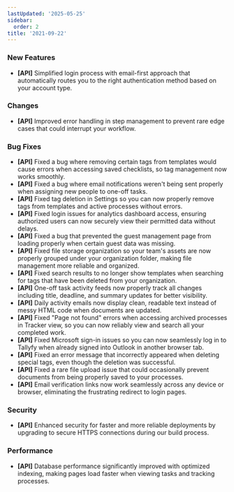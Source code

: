 ```yaml
---
lastUpdated: '2025-05-25'
sidebar:
  order: 2
title: '2021-09-22'
---
```


### New Features

- **[API]** Simplified login process with email-first approach that automatically routes you to the right authentication method based on your account type.

### Changes

- **[API]** Improved error handling in step management to prevent rare edge cases that could interrupt your workflow.

### Bug Fixes

- **[API]** Fixed a bug where removing certain tags from templates would cause errors when accessing saved checklists, so tag management now works smoothly.
- **[API]** Fixed a bug where email notifications weren't being sent properly when assigning new people to one-off tasks.
- **[API]** Fixed tag deletion in Settings so you can now properly remove tags from templates and active processes without errors.
- **[API]** Fixed login issues for analytics dashboard access, ensuring authorized users can now securely view their permitted data without delays.
- **[API]** Fixed a bug that prevented the guest management page from loading properly when certain guest data was missing.
- **[API]** Fixed file storage organization so your team's assets are now properly grouped under your organization folder, making file management more reliable and organized.
- **[API]** Fixed search results to no longer show templates when searching for tags that have been deleted from your organization.
- **[API]** One-off task activity feeds now properly track all changes including title, deadline, and summary updates for better visibility.
- **[API]** Daily activity emails now display clean, readable text instead of messy HTML code when documents are updated.
- **[API]** Fixed "Page not found" errors when accessing archived processes in Tracker view, so you can now reliably view and search all your completed work.
- **[API]** Fixed Microsoft sign-in issues so you can now seamlessly log in to Tallyfy when already signed into Outlook in another browser tab.
- **[API]** Fixed an error message that incorrectly appeared when deleting special tags, even though the deletion was successful.
- **[API]** Fixed a rare file upload issue that could occasionally prevent documents from being properly saved to your processes.
- **[API]** Email verification links now work seamlessly across any device or browser, eliminating the frustrating redirect to login pages.

### Security

- **[API]** Enhanced security for faster and more reliable deployments by upgrading to secure HTTPS connections during our build process.

### Performance

- **[API]** Database performance significantly improved with optimized indexing, making pages load faster when viewing tasks and tracking processes.
